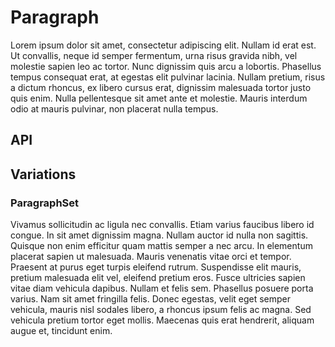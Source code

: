 
<Meta
  title="Components/Paragraph"
  component={Paragraph}
/>

# Paragraph

<Canvas>
  <Story name="Base component">
    <Paragraph
      theme={knobs.select('theme', ['dark', 'light'], 'dark', 'Presentation')}
    >
      Lorem ipsum dolor sit amet, consectetur adipiscing elit. Nullam id erat est. Ut convallis, neque id semper fermentum, urna risus gravida nibh, vel molestie sapien leo ac tortor. Nunc dignissim quis arcu a lobortis. Phasellus tempus consequat erat, at egestas elit pulvinar lacinia. Nullam pretium, risus a dictum rhoncus, ex libero cursus erat, dignissim malesuada tortor justo quis enim. Nulla pellentesque sit amet ante et molestie. Mauris interdum odio at mauris pulvinar, non placerat nulla tempus.
    </Paragraph>
  </Story>
</Canvas>

## API

<ArgsTable of={Paragraph} />

## Variations

### ParagraphSet

<Canvas>
  <Story name="ParagraphSet component">
    <ParagraphSet
      theme={knobs.select('theme', ['dark', 'light'], 'dark', 'Presentation')}
    >
      <Paragraph>
        Vivamus sollicitudin ac ligula nec convallis. Etiam varius faucibus libero id congue. In sit amet dignissim magna. Nullam auctor id nulla non sagittis. Quisque non enim efficitur quam mattis semper a nec arcu. In elementum placerat sapien ut malesuada. Mauris venenatis vitae orci et tempor. Praesent at purus eget turpis eleifend rutrum.
      </Paragraph>
      <Paragraph>
        Suspendisse elit mauris, pretium malesuada elit vel, eleifend pretium eros. Fusce ultricies sapien vitae diam vehicula dapibus. Nullam et felis sem. Phasellus posuere porta varius. Nam sit amet fringilla felis. Donec egestas, velit eget semper vehicula, mauris nisl sodales libero, a rhoncus ipsum felis ac magna. Sed vehicula pretium tortor eget mollis. Maecenas quis erat hendrerit, aliquam augue et, tincidunt enim.
      </Paragraph>
    </ParagraphSet>
  </Story>
</Canvas>
